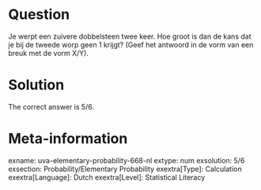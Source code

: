 Question
========

Je werpt een zuivere dobbelsteen twee keer. Hoe groot is dan de kans dat je bij de tweede worp geen 1 krijgt?
(Geef het antwoord in de vorm van een breuk met de vorm X/Y).

Solution
========

The correct answer is 5/6.

Meta-information
================
exname: uva-elementary-probability-668-nl
extype: num
exsolution: 5/6
exsection: Probability/Elementary Probability
exextra[Type]: Calculation
exextra[Language]: Dutch
exextra[Level]: Statistical Literacy
